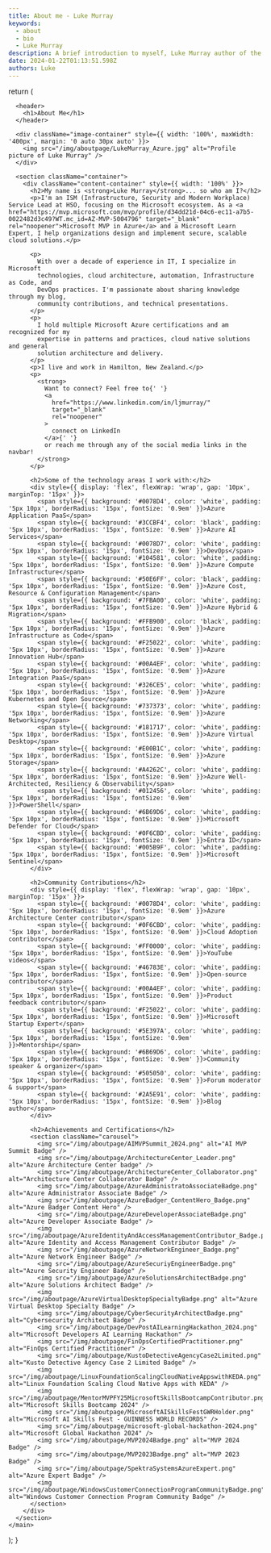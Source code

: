 ```yaml
---
title: About me - Luke Murray
keywords:
  - about
  - bio
  - Luke Murray
description: A brief introduction to myself, Luke Murray author of the blog luke.geek.nz.
date: 2024-01-22T01:13:51.598Z
authors: Luke
---
```



  return (
    <main>
      <style jsx>{`
         .container {
    display: flex;
    justify-content: space-between;
    align-items: center;
    padding: 20px;
}

.image-container, .content-container {
width: 45%; /* reduced width to create some space between the containers */
margin: 20px;
}

.image-container img {
width: 100%;
border-radius: 5%; /* make the image corners slightly rounded */
transition: transform 0.3s ease-in-out; /* smooth transition */
}

.image-container img:hover {
transform: scale(2); /* zoom in to 200% */
}
.content-container {
line-height: 1.6; /* improve readability */
}

.carousel {
width: 100%; /* fit within the parent container */
display: grid;
grid-template-columns: repeat(5, 1fr); /* create 5 columns */
grid-auto-rows: auto; /* rows will adjust to the content size */
grid-gap: 10px; /* space between images */
overflow-x: auto; /* allow horizontal scrolling */
margin-top: 40px;
}

.carousel img {
width: 150px; /* image will take up the full width of its grid cell */
height: 150px; /* maintain aspect ratio */
object-fit: cover; /* cover the container without squishing */
transition: transform 0.3s ease;
}

.carousel img:hover {
transform: scale(1.5); /* zoom in on hover */
}
body {
overflow-x: hidden; /* hide horizontal scrollbar */
}
      `}</style>

      <header>
        <h1>About Me</h1>
      </header>

      <div className="image-container" style={{ width: '100%', maxWidth: '400px', margin: '0 auto 30px auto' }}>
        <img src="/img/aboutpage/LukeMurray_Azure.jpg" alt="Profile picture of Luke Murray" />
      </div>

      <section className="container">
        <div className="content-container" style={{ width: '100%' }}>
          <h2>My name is <strong>Luke Murray</strong>... so who am I?</h2>
          <p>I'm an ISM (Infrastructure, Security and Modern Workplace) Service Lead at HSO, focusing on the Microsoft ecosystem. As a <a href="https://mvp.microsoft.com/mvp/profile/d34dd21d-04c6-ec11-a7b5-0022482d3c49?WT.mc_id=AZ-MVP-5004796" target="_blank" rel="noopener">Microsoft MVP in Azure</a> and a Microsoft Learn Expert, I help organizations design and implement secure, scalable cloud solutions.</p>

          <p>
            With over a decade of experience in IT, I specialize in Microsoft
            technologies, cloud architecture, automation, Infrastructure as Code, and
            DevOps practices. I'm passionate about sharing knowledge through my blog,
            community contributions, and technical presentations.
          </p>
          <p>
            I hold multiple Microsoft Azure certifications and am recognized for my
            expertise in patterns and practices, cloud native solutions and general
            solution architecture and delivery.
          </p>
          <p>I live and work in Hamilton, New Zealand.</p>
          <p>
            <strong>
              Want to connect? Feel free to{' '}
              <a
                href="https://www.linkedin.com/in/ljmurray/"
                target="_blank"
                rel="noopener"
              >
                connect on LinkedIn
              </a>{' '}
              or reach me through any of the social media links in the navbar!
            </strong>
          </p>

          <h2>Some of the technology areas I work with:</h2>
          <div style={{ display: 'flex', flexWrap: 'wrap', gap: '10px', marginTop: '15px' }}>
            <span style={{ background: '#0078D4', color: 'white', padding: '5px 10px', borderRadius: '15px', fontSize: '0.9em' }}>Azure Application PaaS</span>
            <span style={{ background: '#3CCBF4', color: 'black', padding: '5px 10px', borderRadius: '15px', fontSize: '0.9em' }}>Azure AI Services</span>
            <span style={{ background: '#0078D7', color: 'white', padding: '5px 10px', borderRadius: '15px', fontSize: '0.9em' }}>DevOps</span>
            <span style={{ background: '#104581', color: 'white', padding: '5px 10px', borderRadius: '15px', fontSize: '0.9em' }}>Azure Compute Infrastructure</span>
            <span style={{ background: '#50E6FF', color: 'black', padding: '5px 10px', borderRadius: '15px', fontSize: '0.9em' }}>Azure Cost, Resource & Configuration Management</span>
            <span style={{ background: '#7FBA00', color: 'white', padding: '5px 10px', borderRadius: '15px', fontSize: '0.9em' }}>Azure Hybrid & Migration</span>
            <span style={{ background: '#FFB900', color: 'black', padding: '5px 10px', borderRadius: '15px', fontSize: '0.9em' }}>Azure Infrastructure as Code</span>
            <span style={{ background: '#F25022', color: 'white', padding: '5px 10px', borderRadius: '15px', fontSize: '0.9em' }}>Azure Innovation Hub</span>
            <span style={{ background: '#00A4EF', color: 'white', padding: '5px 10px', borderRadius: '15px', fontSize: '0.9em' }}>Azure Integration PaaS</span>
            <span style={{ background: '#326CE5', color: 'white', padding: '5px 10px', borderRadius: '15px', fontSize: '0.9em' }}>Azure Kubernetes and Open Source</span>
            <span style={{ background: '#737373', color: 'white', padding: '5px 10px', borderRadius: '15px', fontSize: '0.9em' }}>Azure Networking</span>
            <span style={{ background: '#181717', color: 'white', padding: '5px 10px', borderRadius: '15px', fontSize: '0.9em' }}>Azure Virtual Desktop</span>
            <span style={{ background: '#E00B1C', color: 'white', padding: '5px 10px', borderRadius: '15px', fontSize: '0.9em' }}>Azure Storage</span>
            <span style={{ background: '#A4262C', color: 'white', padding: '5px 10px', borderRadius: '15px', fontSize: '0.9em' }}>Azure Well-Architected, Resiliency & Observability</span>
            <span style={{ background: '#012456', color: 'white', padding: '5px 10px', borderRadius: '15px', fontSize: '0.9em' }}>PowerShell</span>
            <span style={{ background: '#6B69D6', color: 'white', padding: '5px 10px', borderRadius: '15px', fontSize: '0.9em' }}>Microsoft Defender for Cloud</span>
            <span style={{ background: '#0F6CBD', color: 'white', padding: '5px 10px', borderRadius: '15px', fontSize: '0.9em' }}>Entra ID</span>
            <span style={{ background: '#005B9F', color: 'white', padding: '5px 10px', borderRadius: '15px', fontSize: '0.9em' }}>Microsoft Sentinel</span>
          </div>

          <h2>Community Contributions</h2>
          <div style={{ display: 'flex', flexWrap: 'wrap', gap: '10px', marginTop: '15px' }}>
            <span style={{ background: '#0078D4', color: 'white', padding: '5px 10px', borderRadius: '15px', fontSize: '0.9em' }}>Azure Architecture Center contributor</span>
            <span style={{ background: '#0F6CBD', color: 'white', padding: '5px 10px', borderRadius: '15px', fontSize: '0.9em' }}>Cloud Adoption contributor</span>
            <span style={{ background: '#FF0000', color: 'white', padding: '5px 10px', borderRadius: '15px', fontSize: '0.9em' }}>YouTube videos</span>
            <span style={{ background: '#46783E', color: 'white', padding: '5px 10px', borderRadius: '15px', fontSize: '0.9em' }}>Open-source contributor</span>
            <span style={{ background: '#00A4EF', color: 'white', padding: '5px 10px', borderRadius: '15px', fontSize: '0.9em' }}>Product feedback contributor</span>
            <span style={{ background: '#F25022', color: 'white', padding: '5px 10px', borderRadius: '15px', fontSize: '0.9em' }}>Microsoft Startup Expert</span>
            <span style={{ background: '#5E397A', color: 'white', padding: '5px 10px', borderRadius: '15px', fontSize: '0.9em' }}>Mentorship</span>
            <span style={{ background: '#6B69D6', color: 'white', padding: '5px 10px', borderRadius: '15px', fontSize: '0.9em' }}>Community speaker & organizer</span>
            <span style={{ background: '#505050', color: 'white', padding: '5px 10px', borderRadius: '15px', fontSize: '0.9em' }}>Forum moderator & support</span>
            <span style={{ background: '#2A5E91', color: 'white', padding: '5px 10px', borderRadius: '15px', fontSize: '0.9em' }}>Blog author</span>
          </div>

          <h2>Achievements and Certifications</h2>
          <section className="carousel">
            <img src="/img/aboutpage/AIMVPSummit_2024.png" alt="AI MVP Summit Badge" />
            <img src="/img/aboutpage/ArchitectureCenter_Leader.png" alt="Azure Architecture Center badge" />
            <img src="/img/aboutpage/ArchitectureCenter_Collaborator.png" alt="Architecture Center Collaborator Badge" />
            <img src="/img/aboutpage/AzureAdministratoAssociateBadge.png" alt="Azure Administrator Associate Badge" />
            <img src="/img/aboutpage/AzureBadger_ContentHero_Badge.png" alt="Azure Badger Content Hero" />
            <img src="/img/aboutpage/AzureDeveloperAssociateBadge.png" alt="Azure Developer Associate Badge" />
            <img src="/img/aboutpage/AzureIdentityAndAccessManagementContributor_Badge.png" alt="Azure Identity and Access Management Contributor Badge" />
            <img src="/img/aboutpage/AzureNetworkEngineer_Badge.png" alt="Azure Network Engineer Badge" />
            <img src="/img/aboutpage/AzureSecuriyEngineerBadge.png" alt="Azure Security Engineer Badge" />
            <img src="/img/aboutpage/AzureSolutionsArchitectBadge.png" alt="Azure Solutions Architect Badge" />
            <img src="/img/aboutpage/AzureVirtualDesktopSpecialtyBadge.png" alt="Azure Virtual Desktop Specialty Badge" />
            <img src="/img/aboutpage/CyberSecurityArchitectBadge.png" alt="Cybersecurity Architect Badge" />
            <img src="/img/aboutpage/DevPostAILearningHackathon_2024.png" alt="Microsoft Developers AI Learning Hackathon" />
            <img src="/img/aboutpage/FinOpsCertifiedPractitioner.png" alt="FinOps Certified Practitioner" />
            <img src="/img/aboutpage/KustoDetectiveAgencyCase2Limited.png" alt="Kusto Detective Agency Case 2 Limited Badge" />
            <img src="/img/aboutpage/LinuxFoundationScalingCloudNativeAppswithKEDA.png" alt="Linux Foundation Scaling Cloud Native Apps with KEDA" />
            <img src="/img/aboutpage/MentorMVPFY25MicrosoftSkillsBootcampContributor.png" alt="Microsoft Skills Bootcamp 2024" />
            <img src="/img/aboutpage/MicrosoftAISkillsFestGWRHolder.png" alt="Microsoft AI Skills Fest - GUINNESS WORLD RECORDS" />
            <img src="/img/aboutpage/microsoft-global-hackathon-2024.png" alt="Microsoft Global Hackathon 2024" />
            <img src="/img/aboutpage/MVP2024Badge.png" alt="MVP 2024 Badge" />
            <img src="/img/aboutpage/MVP2023Badge.png" alt="MVP 2023 Badge" />
            <img src="/img/aboutpage/SpektraSystemsAzureExpert.png" alt="Azure Expert Badge" />
            <img src="/img/aboutpage/WindowsCustomerConnectionProgramCommunityBadge.png" alt="Windows Customer Connection Program Community Badge" />
          </section>
        </div>
      </section>
    </main>
  );
}
